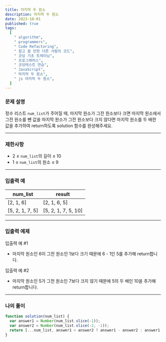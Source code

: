 ```yaml
---
title: 마지막 두 원소
description: 마지막 두 원소
date: 2023-10-01
published: true
tags:
  [
    " algorithm",
    " programmers",
    " Code Refactoring",
    " 참고 할 만한 다른 사람의 코드",
    " 코딩 기초 트레이닝",
    " 프로그래머스",
    " 코딩테스트 연습",
    " JavaScript",
    " 마지막 두 원소",
    " js 마지막 두 원소",
  ]
---
```


### 문제 설명

정수 리스트 `num_list`가 주어질 때, 마지막 원소가 그전 원소보다 크면 마지막 원소에서 그전 원소를 뺀 값을 마지막 원소가 그전 원소보다 크지 않다면 마지막 원소를 두 배한 값을 추가하여 return하도록 solution 함수를 완성해주세요.

---

### 제한사항

- 2 ≤ `num_list`의 길이 ≤ 10
- 1 ≤ `num_list`의 원소 ≤ 9

---

### 입출력 예

| num_list        | result              |
| --------------- | ------------------- |
| [2, 1, 6]       | [2, 1, 6, 5]        |
| [5, 2, 1, 7, 5] | [5, 2, 1, 7, 5, 10] |

---

### 입출력 예제

입출력 예 #1

- 마지막 원소인 6이 그전 원소인 1보다 크기 때문에 6 - 1인 5를 추가해 return합니다.

입출력 예 #2

- 마지막 원소인 5가 그전 원소인 7보다 크지 않기 때문에 5의 두 배인 10을 추가해 return합니다.

---

### 나의 풀이

```jsx
function solution(num_list) {
  var answer1 = Number(num_list.slice(-1));
  var answer2 = Number(num_list.slice(-2, -1));
  return [...num_list, answer1 > answer2 ? answer1 - answer2 : answer1 * 2];
}
```
